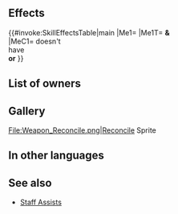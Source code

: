 {{Assist
|tagid=SID_ヒール
|name=Reconcile
|range=1
|effect=Restores 7 HP to unit and target ally.
|cost=100
|exclusive=0
|next=Martyr
|promotionRarity=4
|promotionTier=2
|required=Heal
|canUseMove={{MoveList|all}}
|canUseWeapon={{WeaponList|Staff}}
|properties=random_all
}}
==Effects==
{{#invoke:SkillEffectsTable|main
|Me1={{Eft|Heal|7}}
|Me1T={{Tgt|Unit}} '''&'''<br>{{Tgt|Target Ally}}
|MeC1={{Tgt|Target Ally}} doesn't<br>have {{SEt|Isolation}}<br>'''or''' {{SEt|Deep Wounds}}
}}
==List of owners==
{{Skill Hero List}}
{{NoInheritHeroes}}
==Gallery==
<gallery>
File:Weapon_Reconcile.png|Reconcile Sprite
</gallery>
==In other languages==
{{OtherLanguages
|japanese=ヒール
|german=Einklang
|spanishEU=Compartir
|spanishLA=Reconciliar
|french=Cercle vertueux
|italian=Empatia
|chineseTW=治療
|portuguese=Reconciliação
}}
==See also==
* [[Staff Assists]]
{{Assists Navbox}}